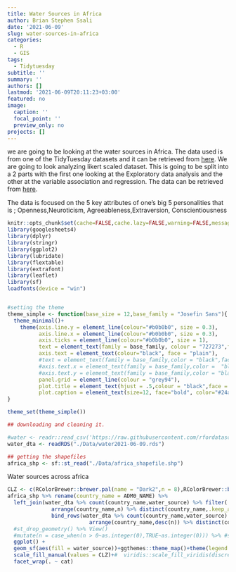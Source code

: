```yaml
---
title: Water Sources in Africa
author: Brian Stephen Ssali
date: '2021-06-09'
slug: water-sources-in-africa
categories:
  - R
  - GIS
tags:
  - Tidytuesday
subtitle: ''
summary: ''
authors: []
lastmod: '2021-06-09T20:11:23+03:00'
featured: no
image:
  caption: ''
  focal_point: ''
  preview_only: no
projects: []
---
```


we are going to be looking at the water sources in Africa. The data used is from one of the TidyTuesday datasets and it can be retrieved from [here](http://openpsychometrics.org/_rawdata/BIG5.zip).
We are going to look analyzing likert scaled dataset. This is going to be split into a 2 parts with the first one looking at the Exploratory data analysis and the other at the variable association and regression. The data can be retrieved from [here](http://openpsychometrics.org/_rawdata/BIG5.zip). 

The data is focused on the 5 key attributes of one's big 5 personalities that is ; Openness,Neuroticism, Agreeableness,Extraversion, Conscientiousness

```r
knitr::opts_chunk$set(cache=FALSE,cache.lazy=FALSE,warning=FALSE,message=FALSE,echo=FALSE,dpi=600,fig.width=8,fig.height =8)
library(googlesheets4)
library(dplyr)
library(stringr)
library(ggplot2)
library(lubridate)
library(flextable)
library(extrafont)
library(leaflet)
library(sf)
loadfonts(device = "win")


#setting the theme
theme_simple <- function(base_size = 12,base_family = "Josefin Sans"){
  theme_minimal()+
    theme(axis.line.y = element_line(colour="#b0b0b0", size = 0.3),
          axis.line.x = element_line(colour="#b0b0b0", size = 0.3),
          axis.ticks = element_line(colour="#b0b0b0", size = 1),
          text = element_text(family = base_family, colour = "727273",face = "plain"),
          axis.text = element_text(colour="black", face = "plain"),
          #text = element_text(family = base_family,color = "black",face = "bold"),
          #axis.text.x = element_text(family = base_family,color =  "black",face = "bold" ),#"#727273"
          #axis.text.y = element_text(family = base_family,color = "black",face = "bold" ),
          panel.grid = element_line(colour = "grey94"),
          plot.title = element_text(hjust = .5,colour = "black",face = "bold"),
          plot.caption = element_text(size=12, face="bold", color="#24ace4"))
}

theme_set(theme_simple())
```

```r
## downloading and cleaning it.

#water <- readr::read_csv('https://raw.githubusercontent.com/rfordatascience/tidytuesday/master/data/2021/2021-05-04/water.csv')
water_dta <- readRDS("./Data/water2021-06-09.rds")

## getting the shapefiles
africa_shp <- sf::st_read("./Data/africa_shapefile.shp")
```

Water sources across africa

```r
CLZ <- c(RColorBrewer::brewer.pal(name = "Dark2",n = 8),RColorBrewer::brewer.pal(name = "Paired",n = 8))
africa_shp %>% rename(country_name = ADM0_NAME) %>% 
  left_join(water_dta %>% count(country_name,water_source) %>% filter(!is.na(water_source)) %>% 
              arrange(country_name,n) %>% distinct(country_name,.keep_all = T) %>% right_join(africa_shp %>% select(country_name = ADM0_NAME) %>% st_drop_geometry() )%>% mutate(cat = "minority") %>% 
              bind_rows(water_dta %>% count(country_name,water_source) %>% filter(!is.na(water_source)) %>%
                          arrange(country_name,desc(n)) %>% distinct(country_name,.keep_all = T)%>% right_join(africa_shp %>% select(country_name = ADM0_NAME) %>% st_drop_geometry() )%>% mutate(cat = "majority")  )) %>%
  #st_drop_geometry() %>% View()
  #mutate(n = case_when(n > 0~as.integer(0),TRUE~as.integer(0))) %>% #st_drop_geometry() %>% 
  ggplot() +
  geom_sf(aes(fill = water_source))+ggthemes::theme_map()+theme(legend.background =element_rect(fill = NA))+
  scale_fill_manual(values = CLZ)+#  viridis::scale_fill_viridis(discrete = T)+# scale_fill_brewer(palette = "Set1")+# theme(axis.text = element_blank(),panel.grid = element_blank(),axis.ticks = element_blank(),axis.line = element_blank())+
  facet_wrap(. ~ cat)
```

